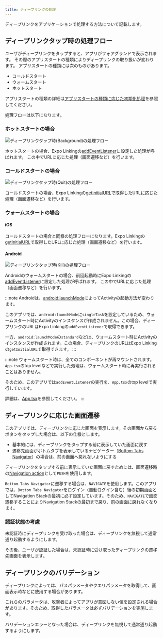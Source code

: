 ```yaml
---
title: ディープリンクの処理
---
```


ディープリンクをアプリケーションで処理する方法について記載します。

## ディープリンクタップ時の処理フロー

ユーザがディープリンクをタップすると、アプリがフォアグランドで表示されます。
その際のアプリスタートの種類によりディープリンクの取り扱いが変わります。
アプリスタートの種類には次のものがあります。

- コールドスタート
- ウォームスタート
- ホットスタート

アプリスタートの種類の詳細は[アプリスタートの種類に応じた初期化処理](../life-cycle-management/overview.mdx#アプリスタートの種類に応じた初期化処理)を参照してください。

処理フローは以下になります。

### ホットスタートの場合

![ディープリンクタップ時(Background)の処理フロー](tap-deep-link-when-background.drawio.png)

ホットスタートの場合、Expo Linkingの[addEventListener](https://docs.expo.dev/versions/latest/sdk/linking/#linkingaddeventlistenertype-handler)に設定した処理が呼ばれます。
この中でURLに応じた処理（画面遷移など）を行います。

### コールドスタートの場合

![ディープリンクタップ時(Quit)の処理フロー](tap-deep-link-when-quit.drawio.png)

コールドスタートの場合、Expo Linkingの[getInitialURL](https://docs.expo.dev/versions/latest/sdk/linking/#linkinggetinitialurl)で取得したURLに応じた処理（画面遷移など）を行います。

### ウォームスタートの場合

#### iOS

コールドスタートの場合と同様の処理フローになります。Expo Linkingの[getInitialURL](https://docs.expo.dev/versions/latest/sdk/linking/#linkinggetinitialurl)で取得したURLに応じた処理（画面遷移など）を行います。

#### Android

![ディープリンクタップ時(Kill)の処理フロー](tap-deep-link-when-kill.drawio.png)

Androidのウォームスタートの場合、前回起動時にExpo Linkingの[addEventListener](https://docs.expo.dev/versions/latest/sdk/linking/#linkingaddeventlistenertype-handler)に設定した処理が呼ばれます。
この中でURLに応じた処理（画面遷移など）を行います。

:::note
Androidは、[android:launchMode](https://developer.android.com/guide/topics/manifest/activity-element?hl=ja#lmode)によってActivityの起動方法が変わります。

このアプリでは、`android:launchMode`に`singleTask`を設定しているため、ウォームスタート時にActivityのインスタンスが作成されません。この場合、ディープリンクのURLはExpo Linkingの`addEventListener`で取得できます。

一方、`android:launchMode`の`standard`などは、ウォームスタート時にActivityのインスタンスが作成されます。この場合、ディープリンクのURLはExpo Linkingの`getInitialURL`で取得できます。
:::

:::note
ウォームスタート時は、全てのコンポーネントが再マウントされます。`App.tsx`のtop levelなどで実行した処理は、ウォームスタート時に再実行されることはありません。

そのため、このアプリでは`addEventListener`の実行を、`App.tsx`のtop levelで実行しています。

詳細は、[App.tsx](https://github.com/{@inject:organization}/mobile-app-crib-notes/tree/master/example-app/SantokuApp/src/apps/app/App.tsx)を参照してください。
:::

## ディープリンクに応じた画面遷移

このアプリでは、ディープリンクに応じた画面を表示します。その画面から戻るボタンをタップした場合は、以下の仕様とします。

- 基本的には、ディープリンクをタップする前に表示していた画面に戻す
- 遷移先画面がボトムタブを表示しているナビゲーター（[Bottom Tabs Navigator](https://reactnavigation.org/docs/bottom-tab-navigator/)）の場合は、前の画面へ戻れないようにする

ディープリンクをタップする前に表示していた画面に戻すためには、画面遷移時の[Navigation action](https://reactnavigation.org/docs/navigation-actions)として`PUSH`を使用します。

`Bottom Tabs Navigator`に遷移する場合は、`NAVIGATE`を使用します。このアプリでは、`Bottom Tabs Navigator`をログイン（自動ログイン含む）後の初期画面としてNavigation Stackの最初に必ず設定しています。そのため、`NAVIGATE`で画面遷移することによりNavigation Stackの最初まで戻り、前の画面に戻れなくなります。

### 認証状態の考慮

未認証時にディープリンクを受け取った場合は、ディープリンクを無視して通常通り起動するようにします。

その後、ユーザが認証した場合は、未認証時に受け取ったディープリンクの遷移先画面を表示します。

## ディープリンクのバリデーション

ディープリンクによっては、パスパラメータやクエリパラメータを取得して、画面表示時などに使用する場合があります。

これらのパラメータは、攻撃者によってアプリが意図しない値を設定される場合があります。そのため、取得したパラメータは必ずバリデーションを実施します。

バリデーションエラーとなった場合は、ディープリンクを無視して通常通り起動するようにします。
